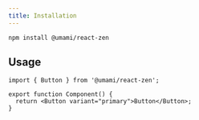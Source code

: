 ```yaml
---
title: Installation
---
```


```shell
npm install @umami/react-zen
```

## Usage

```javscript
import { Button } from '@umami/react-zen';

export function Component() {
  return <Button variant="primary">Button</Button>;
}
```
